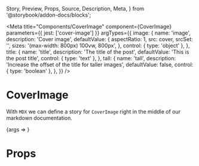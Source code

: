   Story,
  Preview,
  Props,
  Source,
  Description,
  Meta,
} from '@storybook/addon-docs/blocks';

<Meta
  title="Components/CoverImage"
  component={CoverImage}
  parameters={{ jest: ['cover-image'] }}
  argTypes={{
    image: {
      name: 'image',
      description: 'Cover image',
      defaultValue: {
        aspectRatio: 1,
        src: cover,
        srcSet: '',
        sizes: '(max-width: 800px) 100vw, 800px',
      },
      control: { type: 'object' },
    },
    title: {
      name: 'title',
      description: 'The title of the post',
      defaultValue: 'This is the post title',
      control: { type: 'text' },
    },
    tall: {
      name: 'tall',
      description: 'Increase the offset of the title for taller images',
      defaultValue: false,
      control: { type: 'boolean' },
    },
  }}
/>

# CoverImage

With `MDX` we can define a story for `CoverImage` right in the middle of our
markdown documentation.

<Preview>
  <Story
    name="default"
    args={{
      image: {
        aspectRatio: 2,
        src: cover,
        srcSet: '',
        sizes: '(max-width: 800px) 100vw, 800px',
      },
      title: 'This is the post title',
      tall: false,
    }}
  >
    {args => <CoverImage {...args} />}
  </Story>
</Preview>

# Props

<Props story="default" />
